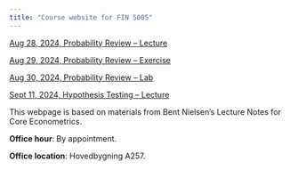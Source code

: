 ```yaml
---
title: "Course website for FIN 5005"
---
```


[Aug 28, 2024, Probability Review -- Lecture](01_Aug-28_Probability-Review.html) &nbsp;&nbsp;&nbsp;

[Aug 29, 2024, Probability Review -- Exercise](02_ex1.html) &nbsp;&nbsp;&nbsp;

[Aug 30, 2024, Probability Review -- Lab](03_applications.html) &nbsp;&nbsp;&nbsp;

[Sept 11, 2024, Hypothesis Testing -- Lecture](04_Sept_11_lecture.html) &nbsp;&nbsp;&nbsp;


This webpage is based on materials from Bent Nielsen’s Lecture Notes for Core Econometrics. 

**Office hour**: By appointment.

**Office location**: Hovedbygning A257.